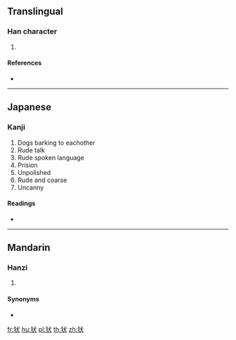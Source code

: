 {{also|㹜|狱|獄}}
==Translingual==

===Han character===
{{Han char|rn=94|rad=犬|as=04|sn=7|four=|canj=KHIK|ids=⿰犭犬}}

# {{defn|Han|sort=犬04}}

====References====
* {{Han ref|kx=0707.090|dkj=20276|dj=1119.290|hdz=21335.060|uh=72BE|ud=29374}}

----

==Japanese==

===Kanji===
{{ja-kanji|grade=|rs=犬04}}

# Dogs barking to eachother
# Rude talk
# Rude spoken language
# Prision
# Unpolished
# Rude and coarse
# Uncanny
====Readings====
* {{ja-readings|on=[[ぎん]] (gin)|kun=}}

----

==Mandarin==

===Hanzi===
{{cmn-hanzi|pin=[[yín]] ([[yin2]])|wg=yin<sup>2</sup>}}

# {{defn|lang=cmn|sort=犬04}}

====Synonyms====
* {{l|cmn|㹜}}

[[fr:犾]]
[[hu:犾]]
[[pl:犾]]
[[th:犾]]
[[zh:犾]]
